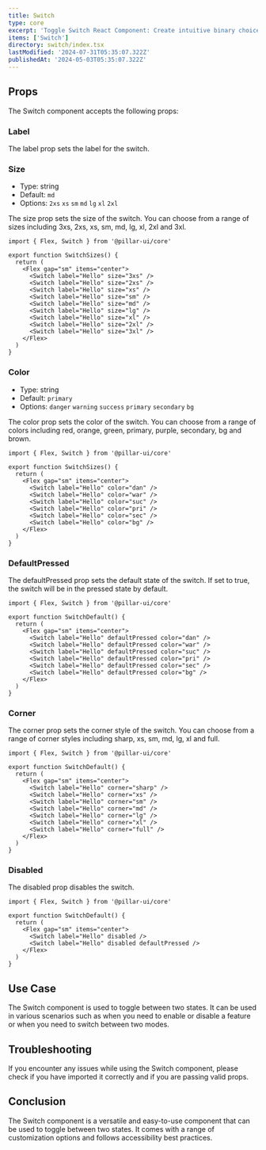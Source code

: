 ```yaml
---
title: Switch
type: core
excerpt: 'Toggle Switch React Component: Create intuitive binary choices with this versatile and customizable component.'
items: ['Switch']
directory: switch/index.tsx
lastModified: '2024-07-31T05:35:07.322Z'
publishedAt: '2024-05-03T05:35:07.322Z'
---
```


## Props

The Switch component accepts the following props:

### Label

The label prop sets the label for the switch.

### Size

- Type: string
- Default: `md`
- Options: `2xs` `xs` `sm` `md` `lg` `xl` `2xl`

The size prop sets the size of the switch. You can choose from a range of sizes including 3xs, 2xs, xs, sm, md, lg, xl, 2xl and 3xl.

<SwitchSizes />

```tsx showLineNumbers title="Switch.tsx"
import { Flex, Switch } from '@pillar-ui/core'

export function SwitchSizes() {
  return (
    <Flex gap="sm" items="center">
      <Switch label="Hello" size="3xs" />
      <Switch label="Hello" size="2xs" />
      <Switch label="Hello" size="xs" />
      <Switch label="Hello" size="sm" />
      <Switch label="Hello" size="md" />
      <Switch label="Hello" size="lg" />
      <Switch label="Hello" size="xl" />
      <Switch label="Hello" size="2xl" />
      <Switch label="Hello" size="3xl" />
    </Flex>
  )
}
```

### Color

- Type: string
- Default: `primary`
- Options: `danger` `warning` `success` `primary` `secondary` `bg`

The color prop sets the color of the switch. You can choose from a range of colors including red, orange, green, primary, purple, secondary, bg and brown.

<SwitchColors />

```tsx showLineNumbers title="Switch.tsx"
import { Flex, Switch } from '@pillar-ui/core'

export function SwitchSizes() {
  return (
    <Flex gap="sm" items="center">
      <Switch label="Hello" color="dan" />
      <Switch label="Hello" color="war" />
      <Switch label="Hello" color="suc" />
      <Switch label="Hello" color="pri" />
      <Switch label="Hello" color="sec" />
      <Switch label="Hello" color="bg" />
    </Flex>
  )
}
```

### DefaultPressed

The defaultPressed prop sets the default state of the switch. If set to true, the switch will be in the pressed state by default.

<SwitchDefaultPressed />

```tsx showLineNumbers title="Switch.tsx"
import { Flex, Switch } from '@pillar-ui/core'

export function SwitchDefault() {
  return (
    <Flex gap="sm" items="center">
      <Switch label="Hello" defaultPressed color="dan" />
      <Switch label="Hello" defaultPressed color="war" />
      <Switch label="Hello" defaultPressed color="suc" />
      <Switch label="Hello" defaultPressed color="pri" />
      <Switch label="Hello" defaultPressed color="sec" />
      <Switch label="Hello" defaultPressed color="bg" />
    </Flex>
  )
}
```

### Corner

The corner prop sets the corner style of the switch. You can choose from a range of corner styles including sharp, xs, sm, md, lg, xl and full.

<SwitchCorners />

```tsx showLineNumbers title="Switch.tsx"
import { Flex, Switch } from '@pillar-ui/core'

export function SwitchDefault() {
  return (
    <Flex gap="sm" items="center">
      <Switch label="Hello" corner="sharp" />
      <Switch label="Hello" corner="xs" />
      <Switch label="Hello" corner="sm" />
      <Switch label="Hello" corner="md" />
      <Switch label="Hello" corner="lg" />
      <Switch label="Hello" corner="xl" />
      <Switch label="Hello" corner="full" />
    </Flex>
  )
}
```

### Disabled

The disabled prop disables the switch.

<SwitchDisabled />

```tsx showLineNumbers title="Switch.tsx"
import { Flex, Switch } from '@pillar-ui/core'

export function SwitchDefault() {
  return (
    <Flex gap="sm" items="center">
      <Switch label="Hello" disabled />
      <Switch label="Hello" disabled defaultPressed />
    </Flex>
  )
}
```

## Use Case

The Switch component is used to toggle between two states. It can be used in various scenarios such as when you need to enable or disable a feature or when you need to switch between two modes.

## Troubleshooting

If you encounter any issues while using the Switch component, please check if you have imported it correctly and if you are passing valid props.

## Conclusion

The Switch component is a versatile and easy-to-use component that can be used to toggle between two states. It comes with a range of customization options and follows accessibility best practices.
